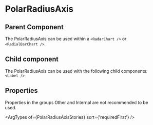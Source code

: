 
# PolarRadiusAxis
<Meta of={PolarRadiusAxisStories} />

<Canvas of={PolarRadiusAxisStories.API} layout='padded' />

## Parent Component

The PolarRadiusAxis can be used within a `<RadarChart />` or `<RadialBarChart />`.

## Child component

The PolarRadiusAxis can be used with the following child components: `<Label />`

## Properties

Properties in the groups Other and Internal are not recommended to be used.

<ArgTypes of={PolarRadiusAxisStories} sort={'requiredFirst'} />
